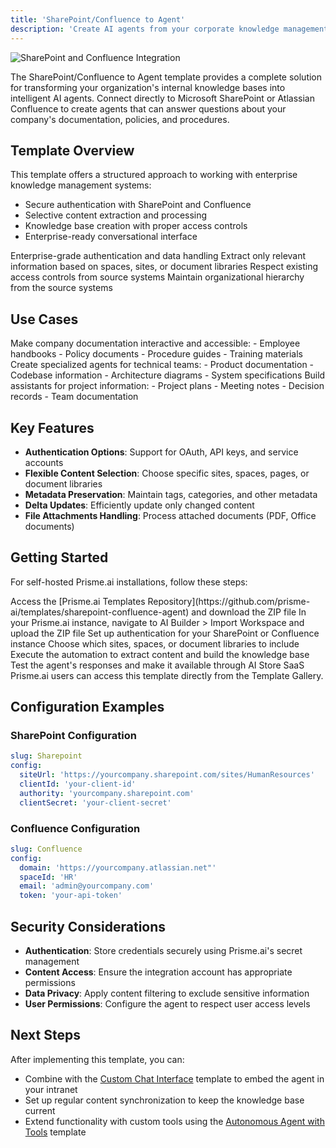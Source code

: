 ```yaml
---
title: 'SharePoint/Confluence to Agent'
description: 'Create AI agents from your corporate knowledge management systems'
---
```


<Frame>
  <img src="/images/sharepoint-confluence-agent.png" alt="SharePoint and Confluence Integration" />
</Frame>

The SharePoint/Confluence to Agent template provides a complete solution for transforming your organization's internal knowledge bases into intelligent AI agents. Connect directly to Microsoft SharePoint or Atlassian Confluence to create agents that can answer questions about your company's documentation, policies, and procedures.

## Template Overview

This template offers a structured approach to working with enterprise knowledge management systems:

- Secure authentication with SharePoint and Confluence
- Selective content extraction and processing
- Knowledge base creation with proper access controls
- Enterprise-ready conversational interface

<CardGroup cols={2}>
  <Card title="Secure Integration" icon="shield-check">
    Enterprise-grade authentication and data handling
  </Card>
  <Card title="Content Filtering" icon="filter">
    Extract only relevant information based on spaces, sites, or document libraries
  </Card>
  <Card title="Permission Awareness" icon="lock">
    Respect existing access controls from source systems
  </Card>
  <Card title="Structured Knowledge" icon="folder-tree">
    Maintain organizational hierarchy from the source systems
  </Card>
</CardGroup>

## Use Cases

<Tabs>
  <Tab title="Internal Documentation">
    Make company documentation interactive and accessible:
    - Employee handbooks
    - Policy documents
    - Procedure guides
    - Training materials
  </Tab>
  <Tab title="Technical Knowledge">
    Create specialized agents for technical teams:
    - Product documentation
    - Codebase information
    - Architecture diagrams
    - System specifications
  </Tab>
  <Tab title="Project Management">
    Build assistants for project information:
    - Project plans
    - Meeting notes
    - Decision records
    - Team documentation
  </Tab>
</Tabs>

## Key Features

- **Authentication Options**: Support for OAuth, API keys, and service accounts
- **Flexible Content Selection**: Choose specific sites, spaces, pages, or document libraries
- **Metadata Preservation**: Maintain tags, categories, and other metadata
- **Delta Updates**: Efficiently update only changed content
- **File Attachments Handling**: Process attached documents (PDF, Office documents)

## Getting Started

For self-hosted Prisme.ai installations, follow these steps:

<Steps>
  <Step title="Download the Template">
    Access the [Prisme.ai Templates Repository](https://github.com/prisme-ai/templates/sharepoint-confluence-agent) and download the ZIP file
  </Step>
  <Step title="Import the Template">
    In your Prisme.ai instance, navigate to AI Builder > Import Workspace and upload the ZIP file
  </Step>
  <Step title="Configure Access Credentials">
    Set up authentication for your SharePoint or Confluence instance
  </Step>
  <Step title="Select Content Sources">
    Choose which sites, spaces, or document libraries to include
  </Step>
  <Step title="Run the Extraction Process">
    Execute the automation to extract content and build the knowledge base
  </Step>
  <Step title="Review and Publish">
    Test the agent's responses and make it available through AI Store
  </Step>
</Steps>

<Note>
SaaS Prisme.ai users can access this template directly from the Template Gallery.
</Note>

## Configuration Examples

### SharePoint Configuration

```yaml
slug: Sharepoint
config:
  siteUrl: 'https://yourcompany.sharepoint.com/sites/HumanResources'
  clientId: 'your-client-id'
  authority: 'yourcompany.sharepoint.com'
  clientSecret: 'your-client-secret'
```

### Confluence Configuration

```yaml
slug: Confluence
config:
  domain: 'https://yourcompany.atlassian.net"'
  spaceId: 'HR'
  email: 'admin@yourcompany.com'
  token: 'your-api-token'
```

## Security Considerations

- **Authentication**: Store credentials securely using Prisme.ai's secret management
- **Content Access**: Ensure the integration account has appropriate permissions
- **Data Privacy**: Apply content filtering to exclude sensitive information
- **User Permissions**: Configure the agent to respect user access levels

## Next Steps

After implementing this template, you can:

- Combine with the [Custom Chat Interface](/resources/templates/custom-chat) template to embed the agent in your intranet
- Set up regular content synchronization to keep the knowledge base current
- Extend functionality with custom tools using the [Autonomous Agent with Tools](/resources/templates/autonomous-agent-tools) template